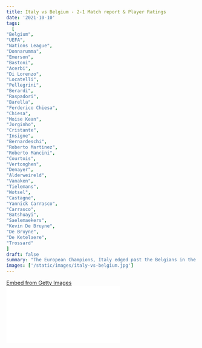 ```yaml
---
title: Italy vs Belgium - 2-1 Match report & Player Ratings
date: '2021-10-10'
tags:
  [
"Belgium",
"UEFA",
"Nations League",
"Donnarumma",
"Emerson",
"Bastoni",
"Acerbi",
"Di Lorenzo",
"Locatelli",
"Pellegrini",
"Berardi",
"Raspadori",
"Barella",
"Ferderico Chiesa",
"Chiesa",
"Moise Kean",
"Jorginho",
"Cristante",
"Insigne",
"Bernardeschi",
"Roberto Martinez",
"Roberto Mancini",
"Courtois",
"Vertonghen",
"Denayer",
"Alderweireld",
"Vanaken",
"Tielemans",
"Wotsel",
"Castagne",
"Yannick Carrasco",
"Carrasco",
"Batshuayi",
"Saelemaekers",
"Kevin De Bruyne",
"De Bruyne",
"De Ketelaere",
"Trossard"
]
draft: false
summary: "The European Champions, Italy edged past the Belgians in the 3rd place fixture in the UEFA nations league. Belgium were left out yet again with a disappointing end to their Nations League campaign. Get in and read much more into the game along with player ratings"
images: ['/static/images/italy-vs-belgium.jpg']
---
```


<div
  className="getty embed image"
  style={{
    backgroundColor: '#fff',
    display: 'inline-block',
    float: 'left',
    marginRight: '20px',
    marginBottom: '20px',
    fontFamily: 'Roboto, sans-serif',
    color: '#a7a7a7',
    fontSize: '11px',
    width: '100%',
    maxWidth: '594px',
  }}
>
  <div style={{ padding: 0, margin: 0, textAlign: 'left' }}>
    <a
      href="http://www.gettyimages.in/detail/1235803526"
      target="_blank"
      style={{
        color: '#a7a7a7',
        textDecoration: 'none',
        fontWeight: 'normal !important',
        border: 'none',
        display: 'inline-block',
      }}
    >
      Embed from Getty Images
    </a>
  </div>
  <div
    style={{
      overflow: 'hidden',
      position: 'relative',
      height: 0,
      padding: '66.66667% 0 0 0',
      width: '100%',
    }}
  >
    <iframe
      src="//embed.gettyimages.com/embed/1235803526?et=F62qT0uAQAxhjMazyl1bCg&tld=in&sig=ZCoF1Ttxpnn7_PlYTO9pwcFitCENJIkUoh3qWdtt8pg=&caption=false&ver=1"
      scrolling="no"
      frameBorder={0}
      width={594}
      height={396}
      style={{
        display: 'inline-block',
        position: 'absolute',
        top: 0,
        left: 0,
        width: '100%',
        height: '100%',
        margin: 0,
      }}
    />
  </div>
</div>

## Italy

Gianluigi Donnarumma led the Italians as he was given the armband at such a young and tender age of 22.

Roberto Mancini and his boys were looking to get off to a firing start in the game as they looked to put a Lukaku-less Belgium side on the back foot.

Just as the Belgians were looking to grow into the game, the Italians had their own little ingredient of Italian spice and edge to their attacking play.

Juve's Locatelli tested the gloves of Thibaut Courtois from range which was followed by some really good link up play by Chiesa and Raspadori.

It is fair to say that Italy were looking to press higher up the field and put a lot of pressure on the men in white. The ever so lively Chiesa found a little space in between the Belgian defence and fired in a shot on target, but once again Courtois was there.

The 2020 Euro champions came to win and they were out there testing the aging Belgian defence with Berella attempting a long range shot on goal.

Chiesa was the real bright spark in the first half for the Italians with his driving pace and his ability to just come alive as the clock ticked on.

It was the Juve forward who nearly put Italy in front after taking a brilliant ball from Berardi into his stride, but his effort of goal was kept out exceptionally from Real Madrid's goalkeeper, Thibaut Courtois.

The second half began and once again, the men in blue looked to press higher and they reaped the reward of their high press from a corner as a poor header from the Belgians let the ball dropped at the feet of Barella who lashed at it ferociously with venom as Courtois could not keep this one out as the Italian fans roared with joy at the sight of that thunderous goal. That is how you strike a volley!

Italy grew into the game a lot more as they were confident as their high press put a lot of pressure on the Belgians as they conceded a penalty through a poor tackle from Castagne and Berardi did not miss the opportunity to find the net as he converted his penalty to give Italy a 2-0 lead.

As we said earlier, the Italians came to win, they showed that spirit and fight and they got what they came for. There might be no medal, but they have risen and shown the fight and character of true champions.

## Italy - Player ratings

1.  **Donnarumma: 7.5** - He rode his luck in goal as Belgium hit the woodwork thrice, but his real test came in the second half as he was forced to make a few good saves to deny Belgium.

    He probably struggled to get down with the goal he conceded.

2.  **Emerson: 6.5** - He was not upto speed in the first half of the game, but came alive in the second half with immense drive and thrust up front.
3.  **Bastoni: 7** - Linked up really well with his defensive partner and shut down many Belgian attacks as they kept Batshuayi and Carrasco quiet.
4.  **Acerbi: 7.5** - The experienced one amongst the two centre-backs and he led by example as he headed away many Belgian crosses and kept denying spaces in the centre of the penalty box for the Belgians.
5.  **Di Lorenzo: 6** - He had a pretty good game in attack as well as defence. Contributed on an even scale in both halves of the pitch.
6.  **Barella: 8.5** - He had an industrious first half with an attempt of goal, but his thunderous volley in the back of the net within the opening two minutes of the second half was breathtaking.
7.  **Locatelli: 6** - Most of his work was as a sweeper as he made a few good tackles.
8.  **Pellegrini: 6** - The midfielder was relatively quiet in the first half, but showed some drive and determination in the second half along with a few misplaced passes.
9.  **Berardi: 8** - The Sassuolo man was creative in the final third of Italy's attacking half and he also pulled the strings in midfield to bail Italy out of tight spaces.

    He could've got an assist to his name as he found Chiesa right at the end of the first half.

    However, he scored an edgy penalty and sealed the deal for the Italians.

10. **Raspadori: 6** - He had a good start in the opening exchanges of the game, but nearly disappeared as the game went on. His evening was cut short at the hour mark.

    A good experience for Italy's rising talent.

11. **Federico Chiesa: 7** - As always, the Italian winger was full of energy and pace up front as he gave the Belgian defenders a good run for their money.

    He probably deserved a lot more rewards from the game, but he was denied by some top-notch goalkeeping from Thibaut Courtois.

### Substitutes

1.  **Moise Kean: 5.5** - The Juve striker came on to hold the ball up in the attacking half for Italy, he wasn't able to do much, but his aggression kept the Belgian defenders on their toes.
2.  **Jorginho: 5** - He pulled out a few silky moves to get Italy out of congested areas.
3.  **Bryan Cristante: 4** - Came on at a time when Belgium were pushing for a goal. He won a few battles and kept things simple.
4.  **Lorenzo Insigne: 3** - He could not have any impact on the game.
5.  **Bernardeschi**: Not fair for us to rate him as he came on with barely 3 minutes left on the clock.

## Belgium

Roberto Martinez and his boys took the pressure in the opening two minutes of the game, but they put their foot down and built quietly as their first attempt on goal came through Michy Batshuayi.

Toby Alderweireld had an opportunity to put Belgium in front through a corner kick, but Saelemaekers came ever so close to give the Belgians the lead as Batshuayi pulled back, rolled it into the feet of the AC Milan striker as Saelemaekers' effort hit the crossbar.

The men in white kept the ball really well in midfield on many occasions in the first half, but they were unable to push forward with real intent as the men in blue came gunning down to hunt the ball down.

Thibaut Courtois came up with a stunning save at the end of the first half as he kept Federico Chiesa's effort on target out of the way for the Belgians. Top-notch save there from Courtois!

The second half began poorly for the Belgians as they conceded the opening goal in the opening 2 minutes of the second half with Barella's sublime volley.

Michy Batshuayi was quiet, but he nearly found the back of the net as his effort of goal deflected onto the crossbar.

Castagne's poor challenge gave Italy the opportunity to take a 2 goal lead as Berardi converted his penalty which rubbed salt to the Belgian wounds.

With just over 20 minutes left on the clock, Alderweireld nearly pulled one back, but Donnarumma palmed it away.

Belgium's best chances on goal came from their defender Alderweireld, but Donnarumma kept denying them.

It just didn't seem like it was Belgium's evening as they hit the woodwork thrice in the game (once in the first and twice in the second) as Yannick Carrasco hit the post following some really good build up play through Kevin De Bruyne.

However, Roberto Martinez and his boys pulled a goal back through De Ketelaere as he squeezed in a goal through the Italian keeper's legs.

Unfortunately, it was not meant to be for Belgium as they were knocked out once again in the latter stages of a major tournament as doubts have risen from their semi final against France, if they could actually win a trophy with their golden generation ageing.

## Belgium Player Ratings

1.  **Courtois: 7** - The keeper had to make a few first half saves in the first half, but the one save where he denied Chiesa was one of the highlights of the first half.

    Unfortunately, he couldn't do anything much with Barella's goal, but he made crucial cross interruptions and saves to keep Belgium in the game.

    He was put under pressure when he had to save the penalty. Sadly, he couldn't keep it out even though he got his fingertips on it.

    However, he deserves a lot of credit for Belgium's goal as he instantly unleashed Kevin De Bruyne.

2.  **Vertonghen: 6** - He struggled to keep up to pace with Berardi and Chiesa, but he did decently well to deny them. Age is certainly catching up with the centre-back.
3.  **Denayer: 6** - He did reasonably well as he couldn't do much with both the goals conceded.

    His physical and aerial abilities will be questioned in the future.

4.  **Alderweireld: 6.5** - He had an attempt on target in the first half which was easy for the Italian keeper to collect. Received a poor yellow card for his reaction after they conceded a penalty.

    The defender had three attempts on target, but the huge figure of Donnarumma denied him thrice.

5.  **Vanaken: 4.5** The midfielder just couldn't make a significant impact in the game as he struggled to find his feet in the thick of the action.
6.  **Tielemans: 4** - He looked to create play in the middle of the park, but was restricted by the Italians.

    He also had a poor start in the second half as he had no answers in the game and was quickly substituted before the hour mark.

7.  **Witsel: 4.5** - The midfielder progressed forward and also kept an eye on Chiesa to prevent his speedy forward runs.

    Clearly struggled in the second half of the game as he was unable to create play and keep up defensively with the Italians.

8.  **Castagne: 4** The Leicester City right-wing back struggled to link up with his teammates in the first-half.

    Conceded a poor penalty as his effort to pinch the ball away from Chiesa was not timed well and drew a penalty.

9.  **Yannick Carrasco: 6.5** - He looked to provide some finesse on the left-hand side of Belgium's attack in the first-half, but couldn't really deliver.

    He was much more involved in the second half of the game as he looked to provide answers. Unfortunately, he hit the woodwork.

10. **Batshuayi: 6** - Started the game well with an attempt on goal and got set-up for Saelemaekers in the first half, but he was quiet as the game went on.

    Nearly found a breakthrough, but he couldn't do much. He too was amongst those that hit the woodwork.

11. **Saelemaekers: 5** - The young winger tried to link up well with his teammates and succeeded at certain stages in the game.

    He nearly gave Belgium the lead, but his effort hit the crossbar. He couldn't make any contribution in the second half and was subsequently substituted before the hour mark.

### Substitutes

12. **Kevin De Bruyne: 7** - The Man City midfielder came on at the hour mark and looked to thread in a few passes and find a way to break through the Italian defence, but a lot of blue shirts denied him.

    However, the Belgian got an assist which made things look interesting with 5 minutes left on the clock.

13. **De Ketelaere: 7** - Came on at the hour mark and was quiet until his goal with less than 5 minutes left on the clock.

    He scored his first goal in Belgian colours as he squeezed it through Donnarumma's long legs.

14. **Leandro Trossard**: Came on in the dying minutes of the game. Not fair from us to rate him.
